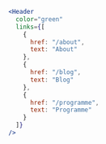 ```jsx
<Header
  color="green"
  links={[
    {
      href: "/about",
      text: "About"
    },
    {
      href: "/blog",
      text: "Blog"
    },
    {
      href: "/programme",
      text: "Programme"
    }
  ]}
/>
```
